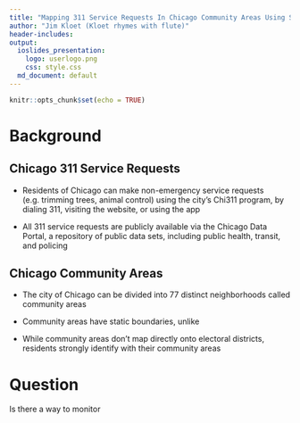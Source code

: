 ```yaml
---
title: "Mapping 311 Service Requests In Chicago Community Areas Using Shiny, Leaflet, and the Tidyverse"
author: "Jim Kloet (Kloet rhymes with flute)"
header-includes: 
output:
  ioslides_presentation:
    logo: userlogo.png
    css: style.css
  md_document: default
---
```


```r
knitr::opts_chunk$set(echo = TRUE)
```
# Background

## Chicago 311 Service Requests

* Residents of Chicago can make non-emergency service requests (e.g. trimming trees, animal control) using the city's Chi311 program, by dialing 311, visiting the website, or using the app

* All 311 service requests are publicly available via the Chicago Data Portal, a repository of public data sets, including public health, transit, and policing

## Chicago Community Areas

* The city of Chicago can be divided into 77 distinct neighborhoods called community areas

* Community areas have static boundaries, unlike 

* While community areas don't map directly onto electoral districts, residents strongly identify with their community areas

# Question

Is there a way to monitor




